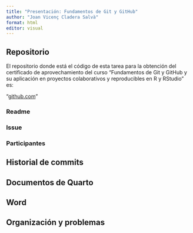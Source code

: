 ```yaml
---
title: "Presentación: Fundamentos de Git y GitHub"
author: "Joan Vicenç Cladera Salvà"
format: html
editor: visual
---
```


## Repositorio

El repositorio donde está el código de esta tarea para la obtención del certificado de aprovechamiento del curso "Fundamentos de Git y GitHub y su aplicación en proyectos colaborativos y reproducibles en R y RStudio" es:

"[github.com](https://github.com/JoanVii/Treball_Aliments)"

### Readme

### Issue

### Participantes

## Historial de commits

## Documentos de Quarto

## Word

## Organización y problemas
